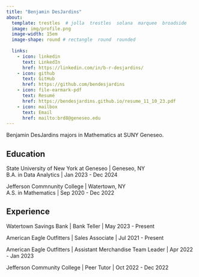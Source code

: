 ```yaml
---
title: "Benjamin DesJardins"
about:
  template: trestles  # jolla  trestles  solana  marquee  broadside
  image: img/profile.png
  image-width: 15em
  image-shape: round # rectangle  round  rounded
  
  links:
    - icon: linkedin
      text: LinkedIn
      href: https://linkedin.com/in/b-r-desjardins/
    - icon: github
      text: GitHub
      href: https://github.com/bendesjardins
    - icon: file-earmark-pdf
      text: Resumé
      href: https://bendesjardins.github.io/resume_11_10_23.pdf
    - icon: mailbox
      text: Email
      href: mailto:brd8@geneseo.edu
---
```


Benjamin DesJardins majors in Mathematics at SUNY Geneseo.

## Education

State University of New York at Geneseo \| Geneseo, NY <br> B.A. in Data Analytics \| Jan 2023 - Dec 2024 <br>

Jefferson Commnunity College \| Watertown, NY <br> A.S. in Mathematics \| Sep 2020 - Dec 2022 <br>

## Experience

Watertown Savings Bank \| Bank Teller \| May 2023 - Present <br>

American Eagle Outfitters \| Sales Associate \| Jul 2021 - Present <br>

American Eagle Outfitters \| Assistant Merchandise Team Leader \| Apr 2022 - Jan 2023 <br>

Jefferson Community College \| Peer Tutor \| Oct 2022 - Dec 2022 <br>
